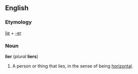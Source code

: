 ==English==
===Etymology===
[[lie]] + [[-er]]

===Noun===
'''lier''' (''plural'' '''liers''')

# A person or thing that lies, in the sense of being [[horizontal]].